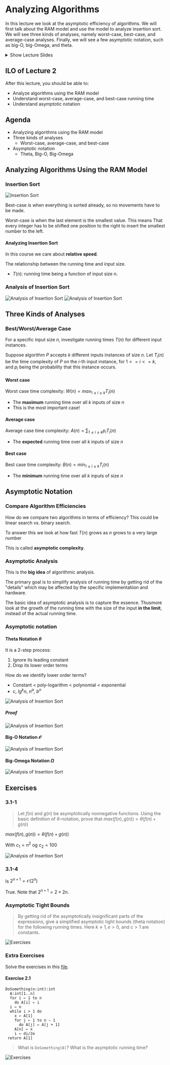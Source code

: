 # Analyzing Algorithms

In this lecture we look at the asymptotic efficiency of algorithms. We will
first talk about the RAM model and use the model to analyze insertion sort.
We will see three kinds of analyses, namely worst-case, best-case, and
average-case analyses. Finally, we will see a few asymptotic notation,
such as big-O, big-Omega, and theta.

<details>
  <summary>Show Lecture Slides</summary>
  <iframe
    src="https://www.moodle.aau.dk/pluginfile.php/1570708/mod_resource/content/10/Lecture-2.pdf"
    width="100%"
    height="500px"
  ></iframe>
</details>

## ILO of Lecture 2

After this lecture, you should be able to:

- Analyze algorithms using the RAM model
- Understand worst-case, average-case, and best-case running time
- Understand asymptotic notation

## Agenda

- Analyzing algorithms using the RAM model
- Three kinds of analyses
  - Worst-case, average-case, and best-case
- Asymptotic notation
  - Theta, Big-O, Big-Omega

## Analyzing Algorithms Using the RAM Model

### Insertion Sort

![Insertion Sort](/images/analyzing-algorithms-insertion-sort.png)

Best-case is when everything is sorted already, so no movements
have to be made.

Worst-case is when the last element is the smallest value. This means
That every integer has to be shifted one position to the right to insert
the smallest number to the left.

#### Analyzing Insertion Sort

In this course we care about **relative speed**.

The relationship between the running time and input size.

- $T(n)$: running time being a function of input size $n$.

### Analysis of Insertion Sort

![Analysis of Insertion Sort](/images/analyzing-algorithms-analysis-insertion-sort.png)
![Analysis of Insertion Sort](/images/analyzing-algorithms-analysis-insertion-sort-2.png)

## Three Kinds of Analyses

### Best/Worst/Average Case

For a specific input size _n_, investigate running times $T(n)$ for different
input instances.

Suppose algorithm $P$ accepts $k$ different inputs instances of size $n$.
Let $T_i(n)$ be the time complexity of $P$ on the $i$-th input instance, for $1<=i<=k$, and $p_i$
being the probability that this instance occurs.

#### Worst case

Worst case time complexity: $W(n)=max_{1 \leq i \leq k}T_i(n)$

- The **maximum** running time over all $k$ inputs of size $n$
- This is the most important case!

#### Average case

Average case time complexity: $A(n)=\sum_{1 \leq i \leq k}p_iT_i(n)$

- The **expected** running time over all $k$ inputs of size $n$

#### Best case

Best case time complexity: $B(n)=min_{1 \leq i \leq k}T_i(n)$

- The **minimum** running time over all $k$ inputs of size $n$

## Asymptotic Notation

### Compare Algorithm Efficiencies

How do we compare two algorithms in terms of efficiency? This could be
linear search vs. binary search.

To answer this we look at how fast $T(n)$ grows as $n$ grows to a very large number

This is called **asymptotic complexity**.

### Asymptotic Analysis

This is the **big idea** of algorithmic analysis.

The primary goal is to simplify analysis of running time by getting rid of the
"details" which may be affected by the specific implementatiion and hardware.

The basic idea of asymptotic analysis is to capture the essence. Thusmore look at
the growth of the running time with the size of the input **in the limit**, instead
of the actual running time.

### Asymptotic notation

#### Theta Notation $\theta$

It is a 2-step process:

1. Ignore its leading constant
2. Drop its lower order terms

How do we identify lower order terms?

- Constant < poly-logarithm < polynomial < exponential
- c, $lg^kn$, $n^a$, $b^n$

![Analysis of Insertion Sort](/images/analyzing-algorithms-theta-notation.png)

##### Proof

![Analysis of Insertion Sort](/images/analyzing-algorithms-proof-engineering-way.png)

#### Big-O Notation $\mathcal{O}$

![Analysis of Insertion Sort](/images/analyzing-algorithms-big-o-notation.png)

#### Big-Omega Notation $\Omega$

![Analysis of Insertion Sort](/images/analyzing-algorithms-big-omega-notation.png)

## Exercises

### 3.1-1

> Let $f(n)$ and $g(n)$ be asymptotically nonnegative functions.
> Using the basic definition of $\theta$-notation, prove that $max(f(n), g(n)) = \theta(f(n) + g(n))$

$max(f(n), g(n)) = \theta(f(n) + g(n))$

With $c_1 = n^2$ og $c_2 = 100$

![Analysis of Insertion Sort](/images/analyzing-algorithms-exercise-3-1-1.png)

### 3.1-4

Is $2^{n+1} = \mathcal{O}(2^n)$

True. Note that $2^{n+1} = 2 \times 2n$.

### Asymptotic Tight Bounds

> By getting rid of the asymptotically insignificant parts of the expressions,
> give a simplified asymptotic tight bounds (theta notation) for the following
> running times. Here $k \neq 1, e > 0$, and $c > 1$ are constants.

![Exercises](/images/analyzing-algorithms-exercise-2.png)

### Extra Exercises

Solve the exercises in this [file](/images/https://www.moodle.aau.dk/pluginfile.php/373593/mod_resource/content/1/exercises2.pdf).

#### Exercise 2.1

```text
DoSomething(n:int):int
  A:int[1..n]
  for i ← 1 to n
    do A[i] ← i
  i ← n
  while i > 1 do
    x ← A[1]
    for j ← 1 to n − 1
      do A[j] ← A[j + 1]
    A[n] ← x
    i ← di/2e
 return A[1]
```

> What is `DoSomething(8)`? What is the asymptotic running time?

![Exercises](/images/analyzing-algorithms-exercise-2-1.png)
